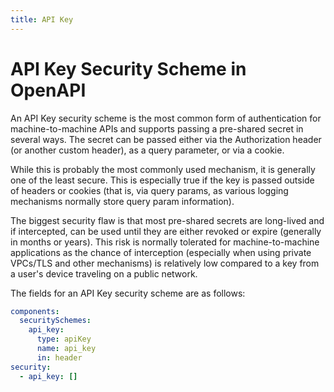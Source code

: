 ```yaml
---
title: API Key
---
```


# API Key Security Scheme in OpenAPI

An API Key security scheme is the most common form of authentication for machine-to-machine APIs and supports passing a pre-shared secret in several ways. The secret can be passed either via the Authorization header (or another custom header), as a query parameter, or via a cookie.

While this is probably the most commonly used mechanism, it is generally one of the least secure. This is especially true if the key is passed outside of headers or cookies (that is, via query params, as various logging mechanisms normally store query param information).

The biggest security flaw is that most pre-shared secrets are long-lived and if intercepted, can be used until they are either revoked or expire (generally in months or years). This risk is normally tolerated for machine-to-machine applications as the chance of interception (especially when using private VPCs/TLS and other mechanisms) is relatively low compared to a key from a user's device traveling on a public network.

The fields for an API Key security scheme are as follows:

<Table
  data={[
    { field: "`type`", type: "String", required: "✅", description: "`apiKey`" },
    { field: "`description`", type: "String", required: "", description: "Human-readable information. This may contain [CommonMark syntax](https://spec.commonmark.org/) to provide a rich description." },
    { field: "`in`", type: "String", required: "✅", description: "The location of the API key in the request. Valid values are `query`, `header`, or `cookie`." },
    { field: "`name`", type: "String", required: "✅", description: "The name of the key parameter in the location." },
    { field: "`x-*`", type: "[Extensions](/openapi/extensions)", required: "", description: "Any number of extension fields can be added to the security scheme object to be used by tooling and vendors." }
  ]}
  columns={[
    { key: "field", header: "Field" },
    { key: "type", header: "Type" },
    { key: "required", header: "Required" },
    { key: "description", header: "Description" }
  ]}
/>

```yaml
components:
  securitySchemes:
    api_key:
      type: apiKey
      name: api_key
      in: header
security:
  - api_key: []
```
